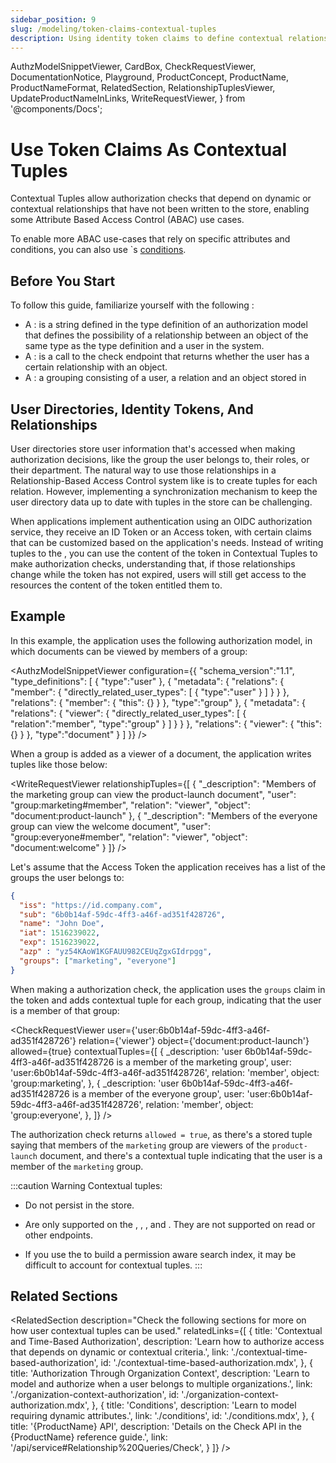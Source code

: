 ```yaml
---
sidebar_position: 9
slug: /modeling/token-claims-contextual-tuples
description: Using identity token claims to define contextual relations
---
```


  AuthzModelSnippetViewer,
  CardBox,
  CheckRequestViewer,
  DocumentationNotice,
  Playground,
  ProductConcept,
  ProductName,
  ProductNameFormat,
  RelatedSection,
  RelationshipTuplesViewer,
  UpdateProductNameInLinks,
  WriteRequestViewer,
} from '@components/Docs';

# Use Token Claims As Contextual Tuples

<DocumentationNotice />

Contextual Tuples allow authorization checks that depend on dynamic or contextual relationships that have not been written to the <ProductName format={ProductNameFormat.ShortForm}/> store, enabling some Attribute Based Access Control (ABAC) use cases. 

To enable more ABAC use-cases that rely on specific attributes and conditions, you can also use <ProductName format={ProductNameFormat.ShortForm}/>`s [conditions](./conditions.mdx).

## Before You Start

To follow this guide, familiarize yourself with the following <ProductConcept />:

- A <ProductConcept section="what-is-a-relation" linkName="Relation" />: is a string defined in the type definition of an authorization model that defines the possibility of a relationship between an object of the same type as the type definition and a user in the system.
- A <ProductConcept section="what-is-a-check-request" linkName="Check Request" />: is a call to the <ProductName format={ProductNameFormat.ShortForm}/> check endpoint that returns whether the user has a certain relationship with an object.
- A <ProductConcept section="what-is-a-relationship-tuple" linkName="Relationship Tuple" />: a grouping consisting of a user, a relation and an object stored in <ProductName format={ProductNameFormat.ShortForm}/>

## User Directories, Identity Tokens, And Relationships

User directories store user information that's accessed when making authorization decisions, like the group the user belongs to, their roles, or their department. The natural way to use those relationships in a Relationship-Based Access Control system like <ProductName format={ProductNameFormat.ShortForm}/> is to create tuples for each relation. However, implementing a synchronization mechanism to keep the user directory data up to date with tuples in the store can be challenging.  

When applications implement authentication using an OIDC authorization service, they receive an ID Token or an Access token, with certain claims that can be customized based on the application's needs. Instead of writing tuples to the <ProductName format={ProductNameFormat.ShortForm}/>, you can use the content of the token in Contextual Tuples to make authorization checks, understanding that, if those relationships change while the token has not expired, users will still get access to the resources the content of the token entitled them to.

## Example

In this example, the application uses the following authorization model, in which documents can be viewed by members of a group:

<AuthzModelSnippetViewer
  configuration={{
  "schema_version":"1.1",
  "type_definitions": [
    {
      "type":"user"
    },
    {
      "metadata": {
        "relations": {
          "member": {
            "directly_related_user_types": [
              {
                "type":"user"
              }
            ]
          }
        }
      },
      "relations": {
        "member": {
          "this": {}
        }
      },
      "type":"group"
    },
    {
      "metadata": {
        "relations": {
          "viewer": {
            "directly_related_user_types": [
              {
                "relation":"member",
                "type":"group"
              }
            ]
          }
        }
      },
      "relations": {
        "viewer": {
          "this": {}
        }
      },
      "type":"document"
    }
  ]
}}
/>

When a group is added as a viewer of a document, the application writes tuples like those below:

<WriteRequestViewer relationshipTuples={[
  {
    "_description": "Members of the marketing group can view the product-launch document",
    "user": "group:marketing#member",
    "relation": "viewer",
    "object": "document:product-launch"
  },
  {
  "_description": "Members of the everyone group can view the welcome document",
  "user": "group:everyone#member",
  "relation": "viewer",
  "object": "document:welcome"
}
]} />

Let's assume that the Access Token the application receives has a list of the groups the user belongs to:

```json
{
  "iss": "https://id.company.com",
  "sub": "6b0b14af-59dc-4ff3-a46f-ad351f428726",
  "name": "John Doe",
  "iat": 1516239022,
  "exp": 1516239022,
  "azp" : "yz54KAoW1KGFAUU982CEUqZgxGIdrpgg",
  "groups": ["marketing", "everyone"]
}
```

When making a authorization check, the application uses the `groups` claim in the token and adds contextual tuple for each group, indicating that the user is a member of that group:

<CheckRequestViewer
  user={'user:6b0b14af-59dc-4ff3-a46f-ad351f428726'}
  relation={'viewer'}
  object={'document:product-launch'}
  allowed={true}
  contextualTuples={[
    {
      _description: 'user 6b0b14af-59dc-4ff3-a46f-ad351f428726 is a member of the marketing group',
      user: 'user:6b0b14af-59dc-4ff3-a46f-ad351f428726',
      relation: 'member',
      object: 'group:marketing',
    },
    {
      _description: 'user 6b0b14af-59dc-4ff3-a46f-ad351f428726 is a member of the everyone group',
      user: 'user:6b0b14af-59dc-4ff3-a46f-ad351f428726',
      relation: 'member',
      object: 'group:everyone',
    },
  ]}
/>

The authorization check returns `allowed = true`, as there's a stored tuple saying that members of the `marketing` group are viewers of the `product-launch` document, and there's a contextual tuple indicating that the user is a member of the `marketing` group.

:::caution Warning
Contextual tuples:
- Do not persist in the store.

- Are only supported on the <UpdateProductNameInLinks link="/api/service#Relationship%20Queries/Check" name="Check API endpoint" />, <UpdateProductNameInLinks link="/api/service#Relationship%20Queries/ListObjects" name="ListObjects API endpoint" />, <UpdateProductNameInLinks link="/api/service#Relationship%20Queries/ListUsers" name="ListUsers API endpoint" />, and <UpdateProductNameInLinks link="/api/service#Relationship%20Queries/Expand" name="Expand API endpoint" />. They are not supported on read or other endpoints.

- If you use the <UpdateProductNameInLinks link="/api/service#Relationship%20Tuples/ReadChanges" name="Read Changes API endpoint" /> to build a permission aware search index, it may be difficult to account for contextual tuples.
:::

## Related Sections

<RelatedSection
  description="Check the following sections for more on how user contextual tuples can be used."
  relatedLinks={[
    {
      title: 'Contextual and Time-Based Authorization',
      description: 'Learn how to authorize access that depends on dynamic or contextual criteria.',
      link: './contextual-time-based-authorization',
      id: './contextual-time-based-authorization.mdx',
    },
    {
      title: 'Authorization Through Organization Context',
      description: 'Learn to model and authorize when a user belongs to multiple organizations.',
      link: './organization-context-authorization',
      id: './organization-context-authorization.mdx',
    },
    {
      title: 'Conditions',
      description: 'Learn to model requiring dynamic attributes.',
      link: './conditions',
      id: './conditions.mdx',
    },
    {
      title: '{ProductName} API',
      description: 'Details on the Check API in the {ProductName} reference guide.',
      link: '/api/service#Relationship%20Queries/Check',
    }
  ]}
/>
